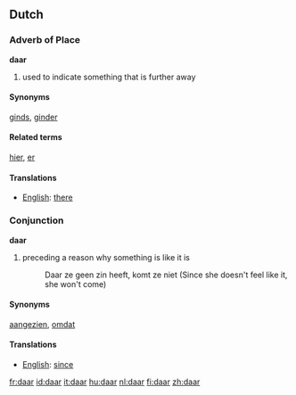 ==Dutch==

{{rfc}} <!-- "Adverb of Place" and "Don't know Part Of Speech" are not valid 3rd level headers.-->

===Adverb of Place===
'''daar'''
# used to indicate something that is further away

====Synonyms====
[[ginds]], [[ginder]]

====Related terms====
[[hier]], [[er]]

====Translations====
*[[English]]: [[there]]

===Conjunction===
'''daar'''

# preceding a reason why something is like it is
#: Daar ze geen zin heeft, komt ze niet (Since she doesn't feel like it, she won't come)

====Synonyms====
[[aangezien]], [[omdat]]

====Translations====
*[[English]]: [[since]]

[[fr:daar]]
[[id:daar]]
[[it:daar]]
[[hu:daar]]
[[nl:daar]]
[[fi:daar]]
[[zh:daar]]
